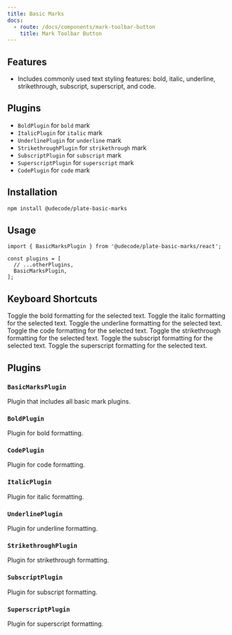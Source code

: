 ```yaml
---
title: Basic Marks
docs:
  - route: /docs/components/mark-toolbar-button
    title: Mark Toolbar Button
---
```


<ComponentPreview name="basic-marks-demo" />

<PackageInfo>

## Features

- Includes commonly used text styling features: bold, italic, underline, strikethrough, subscript, superscript, and code.

</PackageInfo>

## Plugins

- `BoldPlugin` for `bold` mark
- `ItalicPlugin` for `italic` mark
- `UnderlinePlugin` for `underline` mark
- `StrikethroughPlugin` for `strikethrough` mark
- `SubscriptPlugin` for `subscript` mark
- `SuperscriptPlugin` for `superscript` mark
- `CodePlugin` for `code` mark

## Installation

```bash
npm install @udecode/plate-basic-marks
```

## Usage

```tsx
import { BasicMarksPlugin } from '@udecode/plate-basic-marks/react';

const plugins = [
  // ...otherPlugins,
  BasicMarksPlugin,
];
```

## Keyboard Shortcuts

<KeyTable>
  <KeyTableItem hotkey="Cmd + B">
    Toggle the bold formatting for the selected text.
  </KeyTableItem>
  <KeyTableItem hotkey="Cmd + I">
    Toggle the italic formatting for the selected text.
  </KeyTableItem>
  <KeyTableItem hotkey="Cmd + U">
    Toggle the underline formatting for the selected text.
  </KeyTableItem>
  <KeyTableItem hotkey="Cmd + E">
    Toggle the code formatting for the selected text.
  </KeyTableItem>
  <KeyTableItem hotkey="Cmd + Shift + X">
    Toggle the strikethrough formatting for the selected text.
  </KeyTableItem>
  <KeyTableItem hotkey="Cmd + ,">
    Toggle the subscript formatting for the selected text.
  </KeyTableItem>
  <KeyTableItem hotkey="Cmd + .">
    Toggle the superscript formatting for the selected text.
  </KeyTableItem>
</KeyTable>

## Plugins

### `BasicMarksPlugin`

Plugin that includes all basic mark plugins.

### `BoldPlugin`

Plugin for bold formatting.

### `CodePlugin`

Plugin for code formatting.

### `ItalicPlugin`

Plugin for italic formatting.

### `UnderlinePlugin`

Plugin for underline formatting.

### `StrikethroughPlugin`

Plugin for strikethrough formatting.

### `SubscriptPlugin`

Plugin for subscript formatting.

### `SuperscriptPlugin`

Plugin for superscript formatting.
